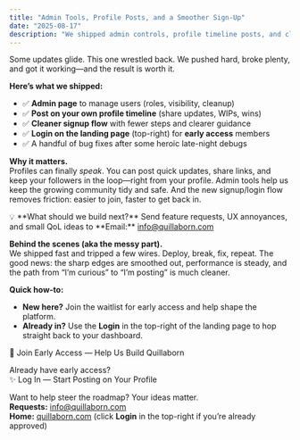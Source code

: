 ```yaml
---
title: "Admin Tools, Profile Posts, and a Smoother Sign-Up"
date: "2025-08-17"
description: "We shipped admin controls, profile timeline posts, and cleaned up the signup/login flow—breaking a few things on the way (and fixing them)."
---
```


Some updates glide. This one wrestled back. We pushed hard, broke plenty, and got it working—and the result is worth it.

**Here’s what we shipped:**
- ✅ **Admin page** to manage users (roles, visibility, cleanup)
- ✅ **Post on your own profile timeline** (share updates, WIPs, wins)
- ✅ **Cleaner signup flow** with fewer steps and clearer guidance
- ✅ **Login on the landing page** (top-right) for **early access** members
- ✅ A handful of bug fixes after some heroic late-night debugs

**Why it matters.**  
Profiles can finally *speak*. You can post quick updates, share links, and keep your followers in the loop—right from your profile. Admin tools help us keep the growing community tidy and safe. And the new signup/login flow removes friction: easier to join, faster to get back in.

<Callout>
💡 **What should we build next?** Send feature requests, UX annoyances, and small QoL ideas to  
**Email:** <a href="mailto:info@quillaborn.com">info@quillaborn.com</a>
</Callout>

**Behind the scenes (aka the messy part).**  
We shipped fast and tripped a few wires. Deploy, break, fix, repeat. The good news: the sharp edges are smoothed out, performance is steady, and the path from “I’m curious” to “I’m posting” is much cleaner.

**Quick how-to:**
- **New here?** Join the waitlist for early access and help shape the platform.  
- **Already in?** Use the **Login** in the top-right of the landing page to hop straight back to your dashboard.

<CTA href="/#waitlist">🚀 Join Early Access — Help Us Build Quillaborn</CTA>

Already have early access?  
<CTA href="/login">✨ Log In — Start Posting on Your Profile</CTA>

Want to help steer the roadmap? Your ideas matter.  
**Requests:** <a href="mailto:info@quillaborn.com">info@quillaborn.com</a>  
**Home:** <a href="https://www.quillaborn.com/">quillaborn.com</a> (click **Login** in the top-right if you’re already approved)

<SocialLinks />
